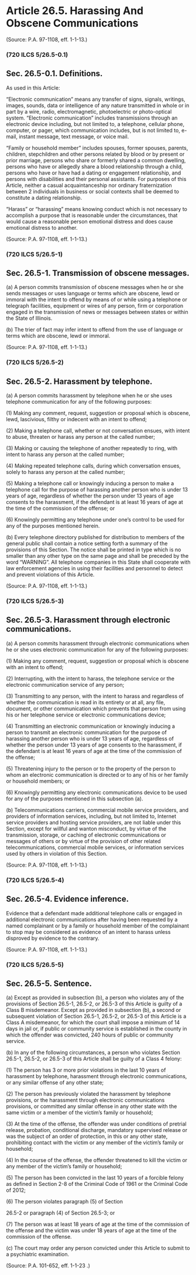 # Article 26.5. Harassing And Obscene Communications {.unnumbered}

<p>(Source: P.A. 97-1108, eff. 1-1-13.)</p>### (720 ILCS 5/26.5-0.1)
## Sec. 26.5-0.1. Definitions.
<p>As used in this Article:</p><p>"Electronic communication" means any transfer of signs, signals, writings, images, sounds, data or intelligence of any nature transmitted in whole or in part by a wire, radio, electromagnetic, photoelectric or photo-optical system. "Electronic communication" includes transmissions through an electronic device including, but not limited to, a telephone, cellular phone, computer, or pager, which communication includes, but is not limited to, e-mail, instant message, text message, or voice mail.</p><p>"Family or household member" includes spouses, former spouses, parents, children, stepchildren and other persons related by blood or by present or prior marriage, persons who share or formerly shared a common dwelling, persons who have or allegedly share a blood relationship through a child, persons who have or have had a dating or engagement relationship, and persons with disabilities and their personal assistants. For purposes of this Article, neither a casual acquaintanceship nor ordinary fraternization between 2 individuals in business or social contexts shall be deemed to constitute a dating relationship.</p><p>"Harass" or "harassing" means knowing conduct which is not necessary to accomplish a purpose that is reasonable under the circumstances, that would cause a reasonable person emotional distress and does cause emotional distress to another.</p><p>(Source: P.A. 97-1108, eff. 1-1-13.)</p>### (720 ILCS 5/26.5-1)
## Sec. 26.5-1. Transmission of obscene messages.
<p class='subsection'>\(a) A person commits transmission of obscene messages when he or she sends messages or uses language or terms which are obscene, lewd or immoral with the intent to offend by means of or while using a telephone or telegraph facilities, equipment or wires of any person, firm or corporation engaged in the transmission of news or messages between states or within the State of Illinois.</p><p class='subsection'>\(b) The trier of fact may infer intent to offend from the use of language or terms which are obscene, lewd or immoral.</p><p>(Source: P.A. 97-1108, eff. 1-1-13.)</p>### (720 ILCS 5/26.5-2)
## Sec. 26.5-2. Harassment by telephone.
<p class='subsection'>\(a) A person commits harassment by telephone when he or she uses telephone communication for any of the following purposes:</p><p class='paragraph'>\(1) Making any comment, request, suggestion or proposal which is obscene, lewd, lascivious, filthy or indecent with an intent to offend;</p><p class='paragraph'>\(2) Making a telephone call, whether or not conversation ensues, with intent to abuse, threaten or harass any person at the called number;</p><p class='paragraph'>\(3) Making or causing the telephone of another repeatedly to ring, with intent to harass any person at the called number;</p><p class='paragraph'>\(4) Making repeated telephone calls, during which conversation ensues, solely to harass any person at the called number;</p><p class='paragraph'>\(5) Making a telephone call or knowingly inducing a person to make a telephone call for the purpose of harassing another person who is under 13 years of age, regardless of whether the person under 13 years of age consents to the harassment, if the defendant is at least 16 years of age at the time of the commission of the offense; or</p><p class='paragraph'>\(6) Knowingly permitting any telephone under one's control to be used for any of the purposes mentioned herein.</p><p class='subsection'>\(b) Every telephone directory published for distribution to members of the general public shall contain a notice setting forth a summary of the provisions of this Section. The notice shall be printed in type which is no smaller than any other type on the same page and shall be preceded by the word "WARNING". All telephone companies in this State shall cooperate with law enforcement agencies in using their facilities and personnel to detect and prevent violations of this Article.</p><p>(Source: P.A. 97-1108, eff. 1-1-13.)</p>### (720 ILCS 5/26.5-3)
## Sec. 26.5-3. Harassment through electronic communications.
<p class='subsection'>\(a) A person commits harassment through electronic communications when he or she uses electronic communication for any of the following purposes:</p><p class='paragraph'>\(1) Making any comment, request, suggestion or proposal which is obscene with an intent to offend;</p><p class='paragraph'>\(2) Interrupting, with the intent to harass, the telephone service or the electronic communication service of any person;</p><p class='paragraph'>\(3) Transmitting to any person, with the intent to harass and regardless of whether the communication is read in its entirety or at all, any file, document, or other communication which prevents that person from using his or her telephone service or electronic communications device;</p><p class='paragraph'>\(4) Transmitting an electronic communication or knowingly inducing a person to transmit an electronic communication for the purpose of harassing another person who is under 13 years of age, regardless of whether the person under 13 years of age consents to the harassment, if the defendant is at least 16 years of age at the time of the commission of the offense;</p><p class='paragraph'>\(5) Threatening injury to the person or to the property of the person to whom an electronic communication is directed or to any of his or her family or household members; or</p><p class='paragraph'>\(6) Knowingly permitting any electronic communications device to be used for any of the purposes mentioned in this subsection (a).</p><p class='subsection'>\(b) Telecommunications carriers, commercial mobile service providers, and providers of information services, including, but not limited to, Internet service providers and hosting service providers, are not liable under this Section, except for willful and wanton misconduct, by virtue of the transmission, storage, or caching of electronic communications or messages of others or by virtue of the provision of other related telecommunications, commercial mobile services, or information services used by others in violation of this Section.</p><p>(Source: P.A. 97-1108, eff. 1-1-13.)</p>### (720 ILCS 5/26.5-4)
## Sec. 26.5-4. Evidence inference.
<p>Evidence that a defendant made additional telephone calls or engaged in additional electronic communications after having been requested by a named complainant or by a family or household member of the complainant to stop may be considered as evidence of an intent to harass unless disproved by evidence to the contrary.</p><p>(Source: P.A. 97-1108, eff. 1-1-13.)</p>### (720 ILCS 5/26.5-5)
## Sec. 26.5-5. Sentence.
<p class='subsection'>\(a) Except as provided in subsection (b), a person who violates any of the provisions of Section 26.5-1, 26.5-2, or 26.5-3 of this Article is guilty of a Class B misdemeanor. Except as provided in subsection (b), a second or subsequent violation of Section 26.5-1, 26.5-2, or 26.5-3 of this Article is a Class A misdemeanor, for which the court shall impose a minimum of 14 days in jail or, if public or community service is established in the county in which the offender was convicted, 240 hours of public or community service.</p><p class='subsection'>\(b) In any of the following circumstances, a person who violates Section 26.5-1, 26.5-2, or 26.5-3 of this Article shall be guilty of a Class 4 felony:</p><p class='paragraph'>\(1) The person has 3 or more prior violations in the last 10 years of harassment by telephone, harassment through electronic communications, or any similar offense of any other state;</p><p class='paragraph'>\(2) The person has previously violated the harassment by telephone provisions, or the harassment through electronic communications provisions, or committed any similar offense in any other state with the same victim or a member of the victim's family or household;</p><p class='paragraph'>\(3) At the time of the offense, the offender was under conditions of pretrial release, probation, conditional discharge, mandatory supervised release or was the subject of an order of protection, in this or any other state, prohibiting contact with the victim or any member of the victim's family or household;</p><p class='paragraph'>\(4) In the course of the offense, the offender threatened to kill the victim or any member of the victim's family or household;</p><p class='paragraph'>\(5) The person has been convicted in the last 10 years of a forcible felony as defined in Section 2-8 of the Criminal Code of 1961 or the Criminal Code of 2012;</p><p class='paragraph'>\(6) The person violates paragraph (5) of Section</p><p>26.5-2 or paragraph (4) of Section 26.5-3; or</p><p class='paragraph'>\(7) The person was at least 18 years of age at the time of the commission of the offense and the victim was under 18 years of age at the time of the commission of the offense.</p><p class='subsection'>\(c) The court may order any person convicted under this Article to submit to a psychiatric examination.</p><p>(Source: P.A. 101-652, eff. 1-1-23 .)</p>